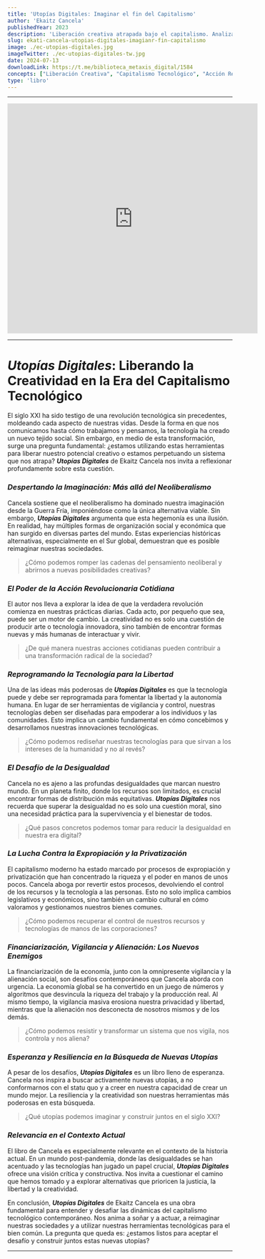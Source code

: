 ```yaml
---
title: 'Utopías Digitales: Imaginar el fin del Capitalismo'
author: 'Ekaitz Cancela'
publishedYear: 2023
description: 'Liberación creativa atrapada bajo el capitalismo. Analiza alternativas globales, reprogramación de la tecnología para la libertad y superación de la desigualdad y vigilancia. Una llamada a la acción revolucionaria cotidiana.'
slug: ekati-cancela-utopias-digitales-imagianr-fin-capitalismo
image: ./ec-utopias-digitales.jpg
imageTwitter: ./ec-utopias-digitales-tw.jpg
date: 2024-07-13
downloadLink: https://t.me/biblioteca_metaxis_digital/1584
concepts: ["Liberación Creativa", "Capitalismo Tecnológico", "Acción Revolucionaria", "Desigualdad Global", "Reprogramación Tecnológica", "Ekaitz Cancela"]
type: 'libro'
---
```


---

<iframe width="560" height="515" src="https://www.youtube.com/embed/DFP8RuCeLic?si=pAouPEpOwk6mPLlF" title="YouTube video player" frameborder="0" allow="accelerometer; autoplay; clipboard-write; encrypted-media; gyroscope; picture-in-picture; web-share" referrerpolicy="strict-origin-when-cross-origin" allowfullscreen></iframe>

---

# _Utopías Digitales_: Liberando la Creatividad en la Era del Capitalismo Tecnológico

El siglo XXI ha sido testigo de una revolución tecnológica sin precedentes, moldeando cada aspecto de nuestras vidas. Desde la forma en que nos comunicamos hasta cómo trabajamos y pensamos, la tecnología ha creado un nuevo tejido social. Sin embargo, en medio de esta transformación, surge una pregunta fundamental: ¿estamos utilizando estas herramientas para liberar nuestro potencial creativo o estamos perpetuando un sistema que nos atrapa? **_Utopías Digitales_** de Ekaitz Cancela nos invita a reflexionar profundamente sobre esta cuestión.

### _Despertando la Imaginación: Más allá del Neoliberalismo_

Cancela sostiene que el neoliberalismo ha dominado nuestra imaginación desde la Guerra Fría, imponiéndose como la única alternativa viable. Sin embargo, **_Utopías Digitales_** argumenta que esta hegemonía es una ilusión. En realidad, hay múltiples formas de organización social y económica que han surgido en diversas partes del mundo. Estas experiencias históricas alternativas, especialmente en el Sur global, demuestran que es posible reimaginar nuestras sociedades.

> ¿Cómo podemos romper las cadenas del pensamiento neoliberal y abrirnos a nuevas posibilidades creativas?

### _El Poder de la Acción Revolucionaria Cotidiana_

El autor nos lleva a explorar la idea de que la verdadera revolución comienza en nuestras prácticas diarias. Cada acto, por pequeño que sea, puede ser un motor de cambio. La creatividad no es solo una cuestión de producir arte o tecnología innovadora, sino también de encontrar formas nuevas y más humanas de interactuar y vivir.

> ¿De qué manera nuestras acciones cotidianas pueden contribuir a una transformación radical de la sociedad?

### _Reprogramando la Tecnología para la Libertad_

Una de las ideas más poderosas de **_Utopías Digitales_** es que la tecnología puede y debe ser reprogramada para fomentar la libertad y la autonomía humana. En lugar de ser herramientas de vigilancia y control, nuestras tecnologías deben ser diseñadas para empoderar a los individuos y las comunidades. Esto implica un cambio fundamental en cómo concebimos y desarrollamos nuestras innovaciones tecnológicas.

> ¿Cómo podemos rediseñar nuestras tecnologías para que sirvan a los intereses de la humanidad y no al revés?

### _El Desafío de la Desigualdad_

Cancela no es ajeno a las profundas desigualdades que marcan nuestro mundo. En un planeta finito, donde los recursos son limitados, es crucial encontrar formas de distribución más equitativas. **_Utopías Digitales_** nos recuerda que superar la desigualdad no es solo una cuestión moral, sino una necesidad práctica para la supervivencia y el bienestar de todos.

> ¿Qué pasos concretos podemos tomar para reducir la desigualdad en nuestra era digital?

### _La Lucha Contra la Expropiación y la Privatización_

El capitalismo moderno ha estado marcado por procesos de expropiación y privatización que han concentrado la riqueza y el poder en manos de unos pocos. Cancela aboga por revertir estos procesos, devolviendo el control de los recursos y la tecnología a las personas. Esto no solo implica cambios legislativos y económicos, sino también un cambio cultural en cómo valoramos y gestionamos nuestros bienes comunes.

> ¿Cómo podemos recuperar el control de nuestros recursos y tecnologías de manos de las corporaciones?

### _Financiarización, Vigilancia y Alienación: Los Nuevos Enemigos_

La financiarización de la economía, junto con la omnipresente vigilancia y la alienación social, son desafíos contemporáneos que Cancela aborda con urgencia. La economía global se ha convertido en un juego de números y algoritmos que desvincula la riqueza del trabajo y la producción real. Al mismo tiempo, la vigilancia masiva erosiona nuestra privacidad y libertad, mientras que la alienación nos desconecta de nosotros mismos y de los demás.

> ¿Cómo podemos resistir y transformar un sistema que nos vigila, nos controla y nos aliena?

### _Esperanza y Resiliencia en la Búsqueda de Nuevas Utopías_

A pesar de los desafíos, **_Utopías Digitales_** es un libro lleno de esperanza. Cancela nos inspira a buscar activamente nuevas utopías, a no conformarnos con el statu quo y a creer en nuestra capacidad de crear un mundo mejor. La resiliencia y la creatividad son nuestras herramientas más poderosas en esta búsqueda.

> ¿Qué utopías podemos imaginar y construir juntos en el siglo XXI?

### _Relevancia en el Contexto Actual_

El libro de Cancela es especialmente relevante en el contexto de la historia actual. En un mundo post-pandemia, donde las desigualdades se han acentuado y las tecnologías han jugado un papel crucial, **_Utopías Digitales_** ofrece una visión crítica y constructiva. Nos invita a cuestionar el camino que hemos tomado y a explorar alternativas que prioricen la justicia, la libertad y la creatividad.

En conclusión, **_Utopías Digitales_** de Ekaitz Cancela es una obra fundamental para entender y desafiar las dinámicas del capitalismo tecnológico contemporáneo. Nos anima a soñar y a actuar, a reimaginar nuestras sociedades y a utilizar nuestras herramientas tecnológicas para el bien común. La pregunta que queda es: ¿estamos listos para aceptar el desafío y construir juntos estas nuevas utopías?

---
